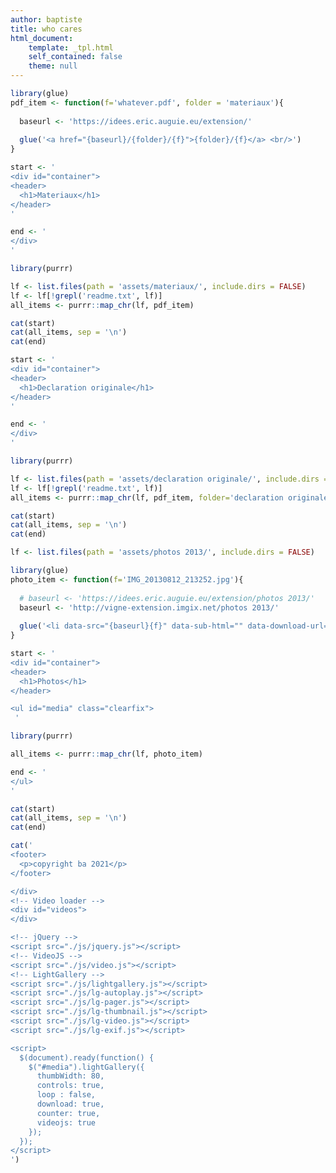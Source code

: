 ```yaml
---
author: baptiste
title: who cares
html_document:
    template: _tpl.html
    self_contained: false
    theme: null
---
```




```r

library(glue)
pdf_item <- function(f='whatever.pdf', folder = 'materiaux'){
  
  baseurl <- 'https://idees.eric.auguie.eu/extension/'
  
  glue('<a href="{baseurl}/{folder}/{f}">{folder}/{f}</a> <br/>')
}

start <- '
<div id="container">
<header>
  <h1>Materiaux</h1>
</header>
'

end <- ' 
</div>
'    

library(purrr)

lf <- list.files(path = 'assets/materiaux/', include.dirs = FALSE)
lf <- lf[!grepl('readme.txt', lf)]
all_items <- purrr::map_chr(lf, pdf_item)

cat(start)
cat(all_items, sep = '\n')
cat(end)
```


```r

start <- '
<div id="container">
<header>
  <h1>Declaration originale</h1>
</header>
'

end <- ' 
</div>
'    

library(purrr)

lf <- list.files(path = 'assets/declaration originale/', include.dirs = FALSE)
lf <- lf[!grepl('readme.txt', lf)]
all_items <- purrr::map_chr(lf, pdf_item, folder='declaration originale')

cat(start)
cat(all_items, sep = '\n')
cat(end)
```




```r
lf <- list.files(path = 'assets/photos 2013/', include.dirs = FALSE)
```


```r
library(glue)
photo_item <- function(f='IMG_20130812_213252.jpg'){
  
  # baseurl <- 'https://idees.eric.auguie.eu/extension/photos 2013/'
  baseurl <- 'http://vigne-extension.imgix.net/photos 2013/'
  
  glue('<li data-src="{baseurl}{f}" data-sub-html="" data-download-url="{baseurl}{f}" data-filename="{baseurl}{f}"><a href="{baseurl}{f}"><img src="{baseurl}{f}?w=120&h=120" alt="{f}" width="120" height="120"></a></li>')
}

```

```r
start <- '
<div id="container">
<header>
  <h1>Photos</h1>
</header>

<ul id="media" class="clearfix">
 '         

library(purrr)

all_items <- purrr::map_chr(lf, photo_item)

end <- ' 
</ul>
'    

cat(start)
cat(all_items, sep = '\n')
cat(end)

```


```r

cat('
<footer>
  <p>copyright ba 2021</p>
</footer>

</div>
<!-- Video loader -->
<div id="videos">
</div>

<!-- jQuery -->
<script src="./js/jquery.js"></script>
<!-- VideoJS -->
<script src="./js/video.js"></script>
<!-- LightGallery -->
<script src="./js/lightgallery.js"></script>
<script src="./js/lg-autoplay.js"></script>
<script src="./js/lg-pager.js"></script>
<script src="./js/lg-thumbnail.js"></script>
<script src="./js/lg-video.js"></script>
<script src="./js/lg-exif.js"></script>

<script>
  $(document).ready(function() {
    $("#media").lightGallery({
      thumbWidth: 80,
      controls: true,
      loop : false,
      download: true,
      counter: true,
      videojs: true
    });
  });
</script>
')
```
    